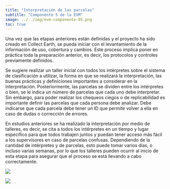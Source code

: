 ```yaml
---
title: "Interpretación de las parcelas"
subtitle: "Componente 5 de la EVM"
image: ../../img/evm-componente-05.png
toc: true
---
```


Una vez que las etapas anteriores están definidas y el proyecto ha sido creado en Collect Earth, se pueda iniciar con el levantamiento de la información de uso, cobertura y cambios. Este proceso implica poner en práctica toda la preparación anterior, es decir, los protocolos y controles previamente definidos. 

Se sugiere realizar un taller inicial con todos los intérpretes sobre el sistema de clasificación a utilizar, la forma en que se realizará la interpretación, las buenas prácticas y definiciones importantes a considerar en la interpretación. Posteriormente, las parcelas se dividen entre los intérpretes o bien, se le indica un número de parcelas que cada uno debe interpretar. Sin embargo, para poder realizar los chequeos ciegos o de replicabilidad es importante definir las parcelas que cada persona debe analizar. Debe indicarse que cada parcela debe tener un ID que permite volver a ella en caso de dudas o corrección de errores. 

En estudios anteriores se ha realizado la interpretación por medio de talleres, es decir, se cita a todos los intérpretes en un tiempo y lugar específico para que todos trabajen juntos y puedan tener acceso más fácil a los supervisores en caso de parcelas confusas. Dependiendo de la cantidad de intérpretes y de parcelas, esto puede tomar varios días, o incluso varias semanas, por lo que los talleres pueden ocurrir al inicio de esta etapa para asegurar que el proceso se está llevando a cabo correctamente.

![](../../img/interpretacion-parcelas-01.jpg){.lightbox fig-alt="Control y aseguramiento de la calidad" fig-align="center"}

![](../../img/interpretacion-parcelas-02.jpg){.lightbox fig-alt="Control y aseguramiento de la calidad" fig-align="center"}
